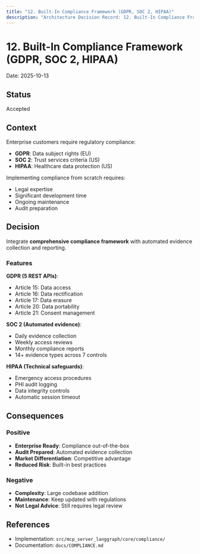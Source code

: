 ```yaml
---
title: "12. Built-In Compliance Framework (GDPR, SOC 2, HIPAA)"
description: "Architecture Decision Record: 12. Built-In Compliance Framework (GDPR, SOC 2, HIPAA)"
---
```


# 12. Built-In Compliance Framework (GDPR, SOC 2, HIPAA)

Date: 2025-10-13

## Status

Accepted

## Context

Enterprise customers require regulatory compliance:
- **GDPR**: Data subject rights (EU)
- **SOC 2**: Trust services criteria (US)
- **HIPAA**: Healthcare data protection (US)

Implementing compliance from scratch requires:
- Legal expertise
- Significant development time
- Ongoing maintenance
- Audit preparation

## Decision

Integrate **comprehensive compliance framework** with automated evidence collection and reporting.

### Features

**GDPR (5 REST APIs)**:
- Article 15: Data access
- Article 16: Data rectification
- Article 17: Data erasure
- Article 20: Data portability
- Article 21: Consent management

**SOC 2 (Automated evidence)**:
- Daily evidence collection
- Weekly access reviews
- Monthly compliance reports
- 14+ evidence types across 7 controls

**HIPAA (Technical safeguards)**:
- Emergency access procedures
- PHI audit logging
- Data integrity controls
- Automatic session timeout

## Consequences

### Positive

- **Enterprise Ready**: Compliance out-of-the-box
- **Audit Prepared**: Automated evidence collection
- **Market Differentiation**: Competitive advantage
- **Reduced Risk**: Built-in best practices

### Negative

- **Complexity**: Large codebase addition
- **Maintenance**: Keep updated with regulations
- **Not Legal Advice**: Still requires legal review

## References

- Implementation: `src/mcp_server_langgraph/core/compliance/`
- Documentation: `docs/COMPLIANCE.md`
